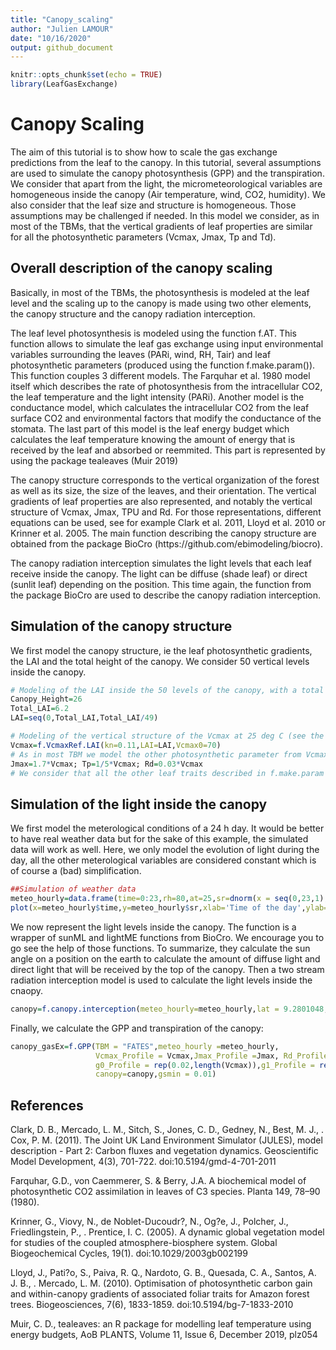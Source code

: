 ```yaml
---
title: "Canopy_scaling"
author: "Julien LAMOUR"
date: "10/16/2020"
output: github_document
---
```


```r

knitr::opts_chunk$set(echo = TRUE)
library(LeafGasExchange)
```

# Canopy Scaling


The aim of this tutorial is to show how to scale the gas exchange predictions from the leaf to the canopy. In this tutorial, several assumptions are used to simulate the canopy photosynthesis (GPP) and the transpiration. We consider that apart from the light, the micrometeorological variables are homogeneous inside the canopy (Air temperature, wind, CO2, humidity). We also consider that the leaf size and structure is homogeneous. Those assumptions may be challenged if needed. In this model we consider, as in most of the TBMs, that the vertical gradients of leaf properties are similar for all the photosynthetic parameters (Vcmax, Jmax, Tp and Td).

## Overall description of the canopy scaling

Basically, in most of the TBMs, the photosynthesis is modeled at the leaf level and the scaling up to the canopy is made using two other elements, the canopy structure and the canopy radiation interception.

The leaf level photosynthesis is modeled using the function f.AT. This function allows to simulate the leaf gas exchange using input environmental variables surrounding the leaves (PARi, wind, RH, Tair) and leaf photosynthetic parameters (produced using the function f.make.param()). This function couples 3 different models. The Farquhar et al. 1980 model itself which describes the rate of photosynthesis from the intracellular CO2, the leaf temperature and the light intensity (PARi). Another model is the conductance model, which calculates the intracellular CO2 from the leaf surface CO2 and environmental factors that modify the conductance of the stomata. The last part of this model is the leaf energy budget which calculates the leaf temperature knowing the amount of energy that is received by the leaf and absorbed or reemmited. This part is represented by using the package tealeaves (Muir 2019)

The canopy structure corresponds to the vertical organization of the forest as well as its size, the size of the leaves, and their orientation. The vertical gradients of leaf properties are also represented, and notably the vertical structure of Vcmax, Jmax, TPU and Rd. For those representations, different equations can be used, see for example Clark et al. 2011, Lloyd et al. 2010 or Krinner et al. 2005. The main function describing the canopy structure are obtained from the package BioCro (https://github.com/ebimodeling/biocro). 

The canopy radiation interception simulates the light levels that each leaf receive inside the canopy. The light can be diffuse (shade leaf) or direct (sunlit leaf) depending on the position. This time again, the function from the package BioCro are used to describe the canopy radiation interception.


## Simulation of the canopy structure

We first model the canopy structure, ie the leaf photosynthetic gradients, the LAI and the total height of the canopy. We consider 50 vertical levels inside the canopy.

```r
# Modeling of the LAI inside the 50 levels of the canopy, with a total LAI of 6.2
Canopy_Height=26
Total_LAI=6.2
LAI=seq(0,Total_LAI,Total_LAI/49)

# Modeling of the vertical structure of the Vcmax at 25 deg C (see the help of the function)
Vcmax=f.VcmaxRef.LAI(kn=0.11,LAI=LAI,Vcmax0=70)
# As in most TBM we model the other photosynthetic parameter from Vcmax
Jmax=1.7*Vcmax; Tp=1/5*Vcmax; Rd=0.03*Vcmax
# We consider that all the other leaf traits described in f.make.param are not vertically structured
```


## Simulation of the light inside the canopy

We first model the meterological conditions of a 24 h day. It would be better to have real weather data but for the sake of this example, the simulated data will work as well. Here, we only model the evolution of light during the day, all the other meterological variables are considered constant which is of course a (bad) simplification. 


```r
##Simulation of weather data
meteo_hourly=data.frame(time=0:23,rh=80,at=25,sr=dnorm(x = seq(0,23,1),mean = 12,sd = 2.5)/0.16*2000,tl=25)
plot(x=meteo_hourly$time,y=meteo_hourly$sr,xlab='Time of the day',ylab='PPFD in micro mol m-2 s-1')

```


We now represent the light levels inside the canopy. The function is a wrapper of sunML and lightME functions from BioCro. We encourage you to go see the help of those functions. To summarize, they calculate the sun angle on a position on the earth to calculate the amount of diffuse light and direct light that will be received by the top of the canopy. Then a two stream radiation interception model is used to calculate the light levels inside the cnaopy.

```r
canopy=f.canopy.interception(meteo_hourly=meteo_hourly,lat = 9.2801048,t.d = 0:23,DOY = 60,n_layers = 50,Height = Canopy_Height,LAI = Total_LAI)

```

Finally, we calculate the GPP and transpiration of the canopy:

```r
canopy_gasEx=f.GPP(TBM = "FATES",meteo_hourly =meteo_hourly,
                   Vcmax_Profile = Vcmax,Jmax_Profile =Jmax, Rd_Profile =Rd ,Tp_Profile = Tp,
                   g0_Profile = rep(0.02,length(Vcmax)),g1_Profile = rep(4,length(Vcmax)),
                   canopy=canopy,gsmin = 0.01)
```

## References

Clark, D. B., Mercado, L. M., Sitch, S., Jones, C. D., Gedney, N., Best, M. J., . Cox, P. M. (2011). The Joint UK Land Environment Simulator (JULES), model description - Part 2: Carbon fluxes and vegetation dynamics. Geoscientific Model Development, 4(3), 701-722. doi:10.5194/gmd-4-701-2011

Farquhar, G.D., von Caemmerer, S. & Berry, J.A. A biochemical model of photosynthetic CO2 assimilation in leaves of C3 species. Planta 149, 78–90 (1980).

Krinner, G., Viovy, N., de Noblet-Ducoudr?, N., Og?e, J., Polcher, J., Friedlingstein, P., . Prentice, I. C. (2005). A dynamic global vegetation model for studies of the coupled atmosphere-biosphere system. Global Biogeochemical Cycles, 19(1). doi:10.1029/2003gb002199

Lloyd, J., Pati?o, S., Paiva, R. Q., Nardoto, G. B., Quesada, C. A., Santos, A. J. B., . Mercado, L. M. (2010). Optimisation of photosynthetic carbon gain and within-canopy gradients of associated foliar traits for Amazon forest trees. Biogeosciences, 7(6), 1833-1859. doi:10.5194/bg-7-1833-2010

Muir, C. D., tealeaves: an R package for modelling leaf temperature using energy budgets, AoB PLANTS, Volume 11, Issue 6, December 2019, plz054







